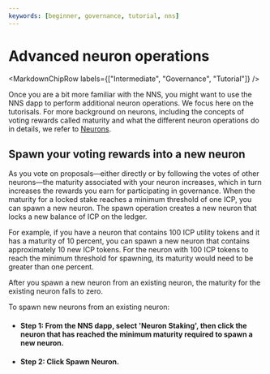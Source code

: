 ```yaml
---
keywords: [beginner, governance, tutorial, nns]
---
```



# Advanced neuron operations

<MarkdownChipRow labels={["Intermediate", "Governance", "Tutorial"]} />

Once you are a bit more familiar with the NNS, you might want to use the NNS dapp to perform additional neuron operations.
We focus here on the tutorisals.
For more background on neurons, including the concepts of voting rewards called maturity and what the different neuron operations do in details,
we refer to [Neurons](/docs/current/developer-docs/daos/nns/neurons-overview).

## Spawn your voting rewards into a new neuron
As you vote on proposals—either directly or by following the votes of other neurons—the maturity associated with your neuron increases, which in turn increases the rewards you earn for participating in governance.
When the maturity for a locked stake reaches a minimum threshold of one ICP, you can spawn a new neuron. The spawn operation creates a new neuron that locks a new balance of ICP on the ledger.

For example, if you have a neuron that contains 100 ICP utility tokens and it has a maturity of 10 percent, you can spawn a new neuron that contains approximately 10 new ICP tokens. For the neuron with 100 ICP tokens to reach the minimum threshold for spawning, its maturity would need to be greater than one percent.

After you spawn a new neuron from an existing neuron, the maturity for the existing neuron falls to zero.

To spawn new neurons from an existing neuron:

- #### Step 1:  From the NNS dapp, select 'Neuron Staking', then click the neuron that has reached the minimum maturity required to spawn a new neuron.

- #### Step 2:  Click **Spawn Neuron**.
